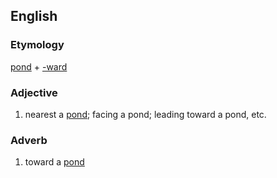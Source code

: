 ==English==
===Etymology===
[[pond]] + [[-ward]]

===Adjective===
{{en-adj}}
# nearest a [[pond]]; facing a pond; leading toward a pond, etc.

===Adverb===
{{en-adv}}
# toward a [[pond]]